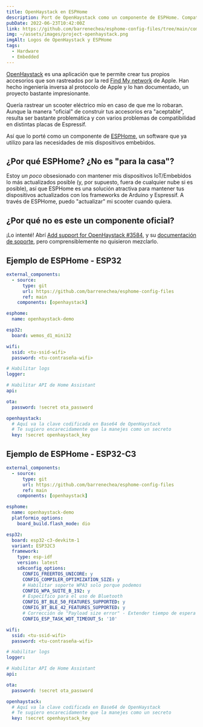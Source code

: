 ```yaml
---
title: OpenHaystack en ESPHome
description: Port de OpenHaystack como un componente de ESPHome. Compatible con todos los dispositivos con BLE de Espressif.
pubDate: 2022-06-23T10:42:00Z
link: https://github.com/barrenechea/esphome-config-files/tree/main/components/openhaystack
img: ~/assets/images/project-openhaystack.png
imgAlt: Logos de OpenHaystack y ESPHome
tags:
  - Hardware
  - Embedded
---
```


[OpenHaystack](https://github.com/seemoo-lab/openhaystack) es una aplicación que te permite crear tus propios accesorios que son rastreados por la red [Find My network](https://developer.apple.com/find-my/) de Apple. Han hecho ingeniería inversa al protocolo de Apple y lo han documentado, un proyecto bastante impresionante.

Quería rastrear un scooter eléctrico mío en caso de que me lo robaran. Aunque la manera "oficial" de construir tus accesorios era "aceptable", resulta ser bastante problemática y con varios problemas de compatibilidad en distintas placas de Espressif.

Así que lo porté como un componente de [ESPHome](https://esphome.io/), un software que ya utilizo para las necesidades de mis dispositivos embebidos.

## ¿Por qué ESPHome? ¿No es "para la casa"?

Estoy _un poco_ obsesionado con mantener mis dispositivos IoT/Embebidos lo más actualizados posible (y, por supuesto, fuera de cualquier nube si es posible), así que ESPHome es una solución atractiva para mantener tus dispositivos actualizados con los frameworks de Arduino y Espressif. A través de ESPHome, puedo "actualizar" mi scooter cuando quiera.

## ¿Por qué no es este un componente oficial?

¡Lo intenté! Abrí [Add support for OpenHaystack #3584](https://github.com/esphome/esphome/pull/3584), y su [documentación de soporte](https://deploy-preview-2146--esphome.netlify.app/components/openhaystack.html), pero comprensiblemente no quisieron mezclarlo.

## Ejemplo de ESPHome - ESP32

```yaml
external_components:
  - source:
      type: git
      url: https://github.com/barrenechea/esphome-config-files
      ref: main
    components: [openhaystack]

esphome:
  name: openhaystack-demo

esp32:
  board: wemos_d1_mini32

wifi:
  ssid: <tu-ssid-wifi>
  password: <tu-contraseña-wifi>

# Habilitar logs
logger:

# Habilitar API de Home Assistant
api:

ota:
  password: !secret ota_password

openhaystack:
  # Aquí va la clave codificada en Base64 de OpenHaystack
  # Te sugiero encarecidamente que la manejes como un secreto
  key: !secret openhaystack_key
```

## Ejemplo de ESPHome - ESP32-C3

```yaml
external_components:
  - source:
      type: git
      url: https://github.com/barrenechea/esphome-config-files
      ref: main
    components: [openhaystack]

esphome:
  name: openhaystack-demo
  platformio_options:
    board_build.flash_mode: dio

esp32:
  board: esp32-c3-devkitm-1
  variant: ESP32C3
  framework:
    type: esp-idf
    version: latest
    sdkconfig_options:
      CONFIG_FREERTOS_UNICORE: y
      CONFIG_COMPILER_OPTIMIZATION_SIZE: y
      # Habilitar soporte WPA3 solo porque podemos
      CONFIG_WPA_SUITE_B_192: y
      # Específico para el uso de Bluetooth
      CONFIG_BT_BLE_50_FEATURES_SUPPORTED: y
      CONFIG_BT_BLE_42_FEATURES_SUPPORTED: y
      # Corrección de "Payload size error" - Extender tiempo de espera del Watchdog
      CONFIG_ESP_TASK_WDT_TIMEOUT_S: '10'

wifi:
  ssid: <tu-ssid-wifi>
  password: <tu-contraseña-wifi>

# Habilitar logs
logger:

# Habilitar API de Home Assistant
api:

ota:
  password: !secret ota_password

openhaystack:
  # Aquí va la clave codificada en Base64 de OpenHaystack
  # Te sugiero encarecidamente que la manejes como un secreto
  key: !secret openhaystack_key
```
